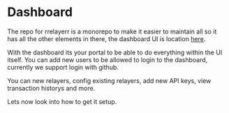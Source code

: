 # Dashboard

The repo for rrelayerr is a monorepo to make it easier to maintain all so it has all the other elements in there, the dashboard UI is location [here](https://github.com/joshstevens19/rrelayerr/tree/master/rrelayerr_dashboard_ui).

With the dashboard its your portal to be able to do everything within the UI itself. You can add new users to be allowed to login to the dashboard, currently we support login with github.

You can new relayers, config existing relayers, add new API keys, view transaction historys and more.

Lets now look into how to get it setup.
